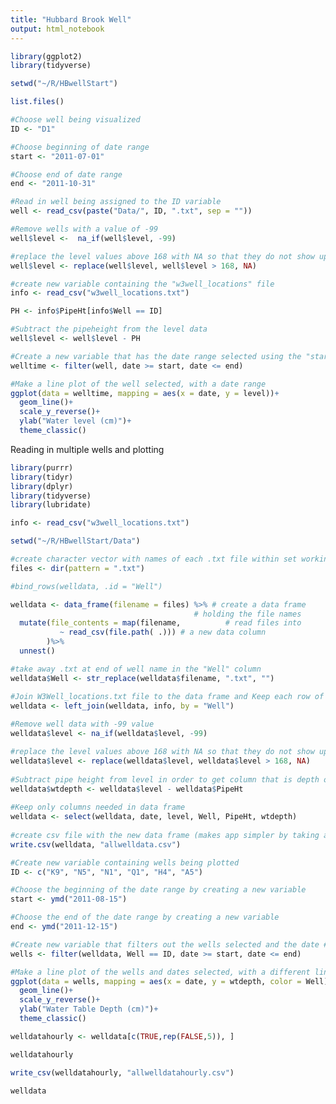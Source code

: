 ---
title: "Hubbard Brook Well"
output: html_notebook
---

```{r}
library(ggplot2)
library(tidyverse)

setwd("~/R/HBwellStart")

list.files()

#Choose well being visualized
ID <- "D1"

#Choose beginning of date range 
start <- "2011-07-01"

#Choose end of date range 
end <- "2011-10-31"

#Read in well being assigned to the ID variable
well <- read_csv(paste("Data/", ID, ".txt", sep = ""))

#Remove wells with a value of -99
well$level <-  na_if(well$level, -99)

#replace the level values above 168 with NA so that they do not show up on the #graph 
well$level <- replace(well$level, well$level > 168, NA)

#create new variable containing the "w3well_locations" file 
info <- read_csv("w3well_locations.txt")

PH <- info$PipeHt[info$Well == ID]

#Subtract the pipeheight from the level data 
well$level <- well$level - PH

#Create a new variable that has the date range selected using the "start" and #"end" variables
welltime <- filter(well, date >= start, date <= end)

#Make a line plot of the well selected, with a date range 
ggplot(data = welltime, mapping = aes(x = date, y = level))+
  geom_line()+
  scale_y_reverse()+
  ylab("Water level (cm)")+
  theme_classic()

```

Reading in multiple wells and plotting 
```{r}
library(purrr)
library(tidyr)
library(dplyr)
library(tidyverse)
library(lubridate)

info <- read_csv("w3well_locations.txt")

setwd("~/R/HBwellStart/Data")

#create character vector with names of each .txt file within set working directory 
files <- dir(pattern = ".txt")

#bind_rows(welldata, .id = "Well")

welldata <- data_frame(filename = files) %>% # create a data frame
                                         # holding the file names
  mutate(file_contents = map(filename,          # read files into
           ~ read_csv(file.path( .))) # a new data column
        )%>%
  unnest()

#take away .txt at end of well name in the "Well" column 
welldata$Well <- str_replace(welldata$filename, ".txt", "")

#Join W3Well_locations.txt file to the data frame and Keep each row of data #assigned to the proper well (i.e. all rows that belong to well A5 will have A5 #in the "Well" column)
welldata <- left_join(welldata, info, by = "Well")
  
#Remove well data with -99 value 
welldata$level <- na_if(welldata$level, -99)

#replace the level values above 168 with NA so that they do not show up on the #graph 
welldata$level <- replace(welldata$level, welldata$level > 168, NA)
  
#Subtract pipe height from level in order to get column that is depth of water #table to surface 
welldata$wtdepth <- welldata$level - welldata$PipeHt
  
#Keep only columns needed in data frame 
welldata <- select(welldata, date, level, Well, PipeHt, wtdepth)
  
#create csv file with the new data frame (makes app simpler by taking away need to do data wrangling in app)
write.csv(welldata, "allwelldata.csv")
```

```{r}
#Create new variable containing wells being plotted
ID <- c("K9", "N5", "N1", "Q1", "H4", "A5")

#Choose the beginning of the date range by creating a new variable 
start <- ymd("2011-08-15")

#Choose the end of the date range by creating a new variable 
end <- ymd("2011-12-15")

#Create new variable that filters out the wells selected and the date #range #selected for plotting
wells <- filter(welldata, Well == ID, date >= start, date <= end)

#Make a line plot of the wells and dates selected, with a different line color for each well
ggplot(data = wells, mapping = aes(x = date, y = wtdepth, color = Well))+
  geom_line()+
  scale_y_reverse()+
  ylab("Water Table Depth (cm)")+
  theme_classic()
```

```{r}
welldatahourly <- welldata[c(TRUE,rep(FALSE,5)), ]

welldatahourly

write_csv(welldatahourly, "allwelldatahourly.csv")
```

```{r}
welldata
```

